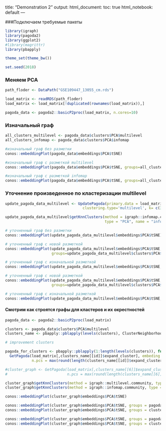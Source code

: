 title: "Demonstration 2"
output:
  html_document:
    toc: true
  html_notebook: default
---

###Подключаем требуемые пакеты

```r

library(igraph)
library(pagoda2)
library(ggplot2)
#library(magrittr)
library(pbapply)

theme_set(theme_bw())

set.seed(2018)

```

### Меняем PCA

```r

path_floder <- DataPath("GSE109447_13055_cm.rds")

load_matrix <- readRDS(path_floder)
load_matrix <- load_matrix[!duplicated(rownames(load_matrix)),]

```
```r

pagoda_data <- pagoda2::basicP2proc(load_matrix, n.cores=10)

```
### Изначальный граф
```r

all_clusters_multilevel <- pagoda_data$clusters$PCA$multilevel
all_clusters_infomap <- pagoda_data$clusters$PCA$infomap

```
```r

#изначальный граф без разметки
conos::embeddingPlot(pagoda_data$embeddings$PCA$tSNE)

#изначальный граф с разметкой multilevel
conos::embeddingPlot(pagoda_data$embeddings$PCA$tSNE, groups=all_clusters_multilevel)

#изначальный граф с разметкой infomap
conos::embeddingPlot(pagoda_data$embeddings$PCA$tSNE, groups=all_clusters_infomap)

```
### Уточнение произведенное по кластеризации multilevel
```r

update_pagoda_data_multilevel <- UpdatePagoda(primary.data = load_matrix, pagoda.obj = pagoda_data,
                                   clustering.type='multilevel', k= c(30, 30, 30), n.cores=20)

```
```r

update_pagoda_data_multilevel$getKnnClusters(method = igraph::infomap.community,
                                             type = "PCA", name = "infomap", n.cores=20)

```
```r

# уточненный граф без разметки
conos::embeddingPlot(update_pagoda_data_multilevel$embeddings$PCA$tSNE)

# уточненный граф с новой разметкой
conos::embeddingPlot(update_pagoda_data_multilevel$embeddings$PCA$tSNE,
                     groups=update_pagoda_data_multilevel$clusters$PCA$infomap)

# уточненный граф с изначальной разметкой
conos::embeddingPlot(update_pagoda_data_multilevel$embeddings$PCA$tSNE, groups=all_clusters_infomap)

# уточненный граф с новой разметкой
conos::embeddingPlot(update_pagoda_data_multilevel$embeddings$PCA$tSNE,
                     groups=update_pagoda_data_multilevel$clusters$PCA$multilevel)

# уточненный граф с изначальной разметкой
conos::embeddingPlot(update_pagoda_data_multilevel$embeddings$PCA$tSNE, groups=all_clusters_multilevel)

```

#### Смотрим как строятся графы для кластеров и их окрестностей

```r

pagoda_data <- pagoda2::basicP2proc(load_matrix)

```
```r

clusters <- pagoda_data$clusters$PCA$multilevel
clusters_name <- pbapply::pblapply(levels(clusters), ClusterNeighborhood, clusters, pagoda_data, cl= 16)

```
```r
# improvement clusters

pagoda_for_clusters <- pbapply::pblapply(1:length(levels(clusters)), function(id)
  GetPagoda(load_matrix[,clusters_name[[id]]$expand_cluster], embeding.type = NULL, k = 60,
            n.pcs = max(round(length(clusters_name[[id]]$expand_cluster)/45), 5) ))

#cluster_graph <- GetPagoda(load_matrix[,clusters_name[[6]]$expand_cluster], k=60,
#                           n.pcs = max(round(length(clusters_name[[6]]$expand_cluster)/45), 5))

```
```r

cluster_graph$getKnnClusters(method = igraph::multilevel.community, type = "PCA", name = "multilevel")
cluster_graph$getKnnClusters(method = igraph::infomap.community, type = "PCA", name = "infomap")

conos::embeddingPlot(cluster_graph$embeddings$PCA$tSNE)

conos::embeddingPlot(cluster_graph$embeddings$PCA$tSNE, groups = pagoda_data$clusters$PCA$multilevel)
conos::embeddingPlot(cluster_graph$embeddings$PCA$tSNE, groups = cluster_graph$clusters$PCA$multilevel)

conos::embeddingPlot(cluster_graph$embeddings$PCA$tSNE, groups = pagoda_data$clusters$PCA$infomap)
conos::embeddingPlot(cluster_graph$embeddings$PCA$tSNE, groups = cluster_graph$clusters$PCA$infomap)
```
```r
```